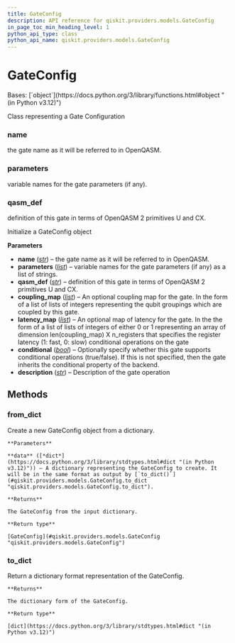 ```yaml
---
title: GateConfig
description: API reference for qiskit.providers.models.GateConfig
in_page_toc_min_heading_level: 1
python_api_type: class
python_api_name: qiskit.providers.models.GateConfig
---
```


# GateConfig

<Class id="qiskit.providers.models.GateConfig" isDedicatedPage={true} github="https://github.com/Qiskit/qiskit/tree/main/qiskit/providers/models/backendconfiguration.py#L31-L133" signature="qiskit.providers.models.GateConfig(name, parameters, qasm_def, coupling_map=None, latency_map=None, conditional=None, description=None)">
  Bases: [`object`](https://docs.python.org/3/library/functions.html#object "(in Python v3.12)")

  Class representing a Gate Configuration

  ### name

  <Attribute id="qiskit.providers.models.GateConfig.name" name="name">
    the gate name as it will be referred to in OpenQASM.
  </Attribute>

  ### parameters

  <Attribute id="qiskit.providers.models.GateConfig.parameters" name="parameters">
    variable names for the gate parameters (if any).
  </Attribute>

  ### qasm\_def

  <Attribute id="qiskit.providers.models.GateConfig.qasm_def" name="qasm_def">
    definition of this gate in terms of OpenQASM 2 primitives U and CX.
  </Attribute>

  Initialize a GateConfig object

  **Parameters**

  *   **name** ([*str*](https://docs.python.org/3/library/stdtypes.html#str "(in Python v3.12)")) – the gate name as it will be referred to in OpenQASM.
  *   **parameters** ([*list*](https://docs.python.org/3/library/stdtypes.html#list "(in Python v3.12)")) – variable names for the gate parameters (if any) as a list of strings.
  *   **qasm\_def** ([*str*](https://docs.python.org/3/library/stdtypes.html#str "(in Python v3.12)")) – definition of this gate in terms of OpenQASM 2 primitives U and CX.
  *   **coupling\_map** ([*list*](https://docs.python.org/3/library/stdtypes.html#list "(in Python v3.12)")) – An optional coupling map for the gate. In the form of a list of lists of integers representing the qubit groupings which are coupled by this gate.
  *   **latency\_map** ([*list*](https://docs.python.org/3/library/stdtypes.html#list "(in Python v3.12)")) – An optional map of latency for the gate. In the the form of a list of lists of integers of either 0 or 1 representing an array of dimension len(coupling\_map) X n\_registers that specifies the register latency (1: fast, 0: slow) conditional operations on the gate
  *   **conditional** ([*bool*](https://docs.python.org/3/library/functions.html#bool "(in Python v3.12)")) – Optionally specify whether this gate supports conditional operations (true/false). If this is not specified, then the gate inherits the conditional property of the backend.
  *   **description** ([*str*](https://docs.python.org/3/library/stdtypes.html#str "(in Python v3.12)")) – Description of the gate operation

  ## Methods

  ### from\_dict

  <Function id="qiskit.providers.models.GateConfig.from_dict" name="from_dict" github="https://github.com/Qiskit/qiskit/tree/main/qiskit/providers/models/backendconfiguration.py#L86-L98" signature="classmethod from_dict(data)">
    Create a new GateConfig object from a dictionary.

    **Parameters**

    **data** ([*dict*](https://docs.python.org/3/library/stdtypes.html#dict "(in Python v3.12)")) – A dictionary representing the GateConfig to create. It will be in the same format as output by [`to_dict()`](#qiskit.providers.models.GateConfig.to_dict "qiskit.providers.models.GateConfig.to_dict").

    **Returns**

    The GateConfig from the input dictionary.

    **Return type**

    [GateConfig](#qiskit.providers.models.GateConfig "qiskit.providers.models.GateConfig")
  </Function>

  ### to\_dict

  <Function id="qiskit.providers.models.GateConfig.to_dict" name="to_dict" github="https://github.com/Qiskit/qiskit/tree/main/qiskit/providers/models/backendconfiguration.py#L100-L119" signature="to_dict()">
    Return a dictionary format representation of the GateConfig.

    **Returns**

    The dictionary form of the GateConfig.

    **Return type**

    [dict](https://docs.python.org/3/library/stdtypes.html#dict "(in Python v3.12)")
  </Function>
</Class>

